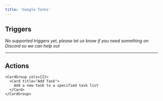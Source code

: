 ```yaml
---
title: 'Google Tasks'
---
```


## Triggers

*No supported triggers yet, please let us know if you need something on Discord so we can help out* 


---

## Actions


    <CardGroup cols={2}>
      <Card title="Add Task">
        Add a new task to a specified task list
      </Card>
    </CardGroup>
    
